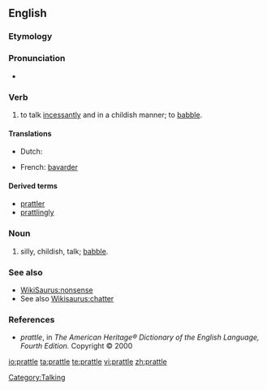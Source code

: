 ==English==

===Etymology===
{{suffix|prate|le}}

===Pronunciation===
* {{rhymes|ætəl}}

===Verb===
{{en-verb|prattl|ing}}

# to talk [[incessantly]] and in a childish manner; to [[babble]].

====Translations====
{{trans-top|to talk incessantly; to babble}}
* Dutch: {{t|nl|praten}}
{{trans-mid}}
* French: [[bavarder]]
{{trans-bottom}}

====Derived terms====
* [[prattler]]
* [[prattlingly]]

===Noun===
{{en-noun|-}}

# silly, childish, talk; [[babble]].

===See also===
* [[WikiSaurus:nonsense]]
* See also [[Wikisaurus:chatter]]

===References===
* ''prattle'', in ''The American Heritage® Dictionary of the English Language, Fourth Edition.'' Copyright © 2000

[[Category:Talking]]

[[io:prattle]]
[[ta:prattle]]
[[te:prattle]]
[[vi:prattle]]
[[zh:prattle]]